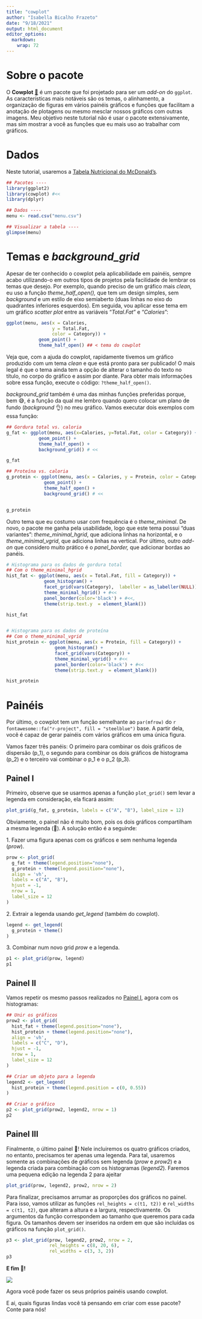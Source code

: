 ```yaml
---
title: "cowplot"
author: "Isabella Bicalho Frazeto"
date: "9/18/2021"
output: html_document
editor_options: 
  markdown: 
    wrap: 72
---
```


# Sobre o pacote

O **Cowplot** [🐄](https://emojipedia.org/cow/) é um pacote que foi
projetado para ser um *add-on* do `ggplot`. As características mais
notáveis são os temas, o alinhamento, a organização de figuras em vários
painéis gráficos e funções que facilitam a anotação de plotagens ou
mesmo mesclar nossos gráficos com outras imagens. Meu objetivo neste
tutorial não é usar o pacote extensivamente, mas sim mostrar a você as
funções que eu mais uso ao trabalhar com gráficos.

# Dados

Neste tutorial, usaremos a [Tabela Nutricional do
McDonald's](menu.csv)*.*

```r
## Pacotes ----
library(ggplot2) 
library(cowplot) #<<
library(dplyr)

## Dados ----
menu <- read.csv("menu.csv")

## Visualizar a tabela ----
glimpse(menu)
```

# Temas e *background_grid*

Apesar de ter conhecido o cowplot pela aplicabilidade em painéis, sempre
acabo utilizando-o em outros tipos de projetos pela facilidade de
lembrar os temas que desejo. Por exemplo, quando preciso de um gráfico
mais *clean,* eu uso a função *theme_half_open(),* que tem um design
simples, sem *background* e um estilo de eixo semiaberto (duas linhas no
eixo do quadrantes inferiores esquerdos). Em seguida, vou aplicar esse
tema em um gráfico *scatter plot* entre as variáveis "*Total.Fat*" e
"*Calories*":

```r
ggplot(menu, aes(x = Calories, 
                 y = Total.Fat, 
                 color = Category)) + 
            geom_point() + 
            theme_half_open() ## < tema do cowplot
```

Veja que, com a ajuda do cowplot, rapidamente tivemos um gráfico
produzido com um tema *clean* e que está pronto para ser publicado! O
mais legal é que o tema ainda tem a opção de alterar o tamanho do texto
no título, no corpo do gráfico e assim por diante. Para obter mais
informações sobre essa função, execute o código: `?theme_half_open()`.

*background_grid* também é uma das minhas funções preferidas porque, bem
😅, é a função da qual me lembro quando quero colocar um plano de fundo
(*background* 👌) no meu gráfico. Vamos executar dois exemplos com essa
função:

```r
## Gordura total vs. caloria
g_fat <- ggplot(menu, aes(x=Calories, y=Total.Fat, color = Category)) + 
            geom_point() +
            theme_half_open() +
            background_grid() # <<

g_fat

## Proteína vs. caloria
g_protein <- ggplot(menu, aes(x = Calories, y = Protein, color = Category)) + 
              geom_point() +
              theme_half_open() +
              background_grid() # <<


g_protein
```

Outro tema que eu costumo usar com frequência é o *theme_minimal*. De
novo, o pacote me ganha pela usabilidade, logo que este tema possui
"duas variantes": *theme_minimal_hgrid*, que adiciona linhas na
horizontal, e o *theme_minimal_vgrid*, que adiciona linhas na vertical.
Por último, outro *add-on* que considero muito prático é o
*panel_border,* que adicionar bordas ao panéis.

```r
# Histograma para os dados de gordura total
## Com o theme_minimal_hgrid
hist_fat <- ggplot(menu, aes(x = Total.Fat, fill = Category)) + 
              geom_histogram() +
              facet_grid(vars(Category),  labeller = as_labeller(NULL)) +
              theme_minimal_hgrid() + #<<
              panel_border(color='black') + #<<,
              theme(strip.text.y  = element_blank()) 

hist_fat


# Histograma para os dados de proteína
## Com o theme_minimal_vgrid
hist_protein <- ggplot(menu, aes(x = Protein, fill = Category)) + 
                  geom_histogram() +
                  facet_grid(vars(Category)) +
                  theme_minimal_vgrid() + #<<
                  panel_border(color='black') + #<<
                  theme(strip.text.y  = element_blank()) 

hist_protein

```

# Painéis

Por último, o cowplot tem um função semelhante ao `par(mfrow)` do
`r fontawesome::fa("r-project", fill = "steelblue")` base. A partir
dela, você é capaz de gerar painéis com vários gráficos em uma única
figura.

Vamos fazer três panéis: O primeiro para combinar os dois gráficos de
dispersão (p_1), o segundo para combinar os dois gráficos de histograma
(p_2) e o terceiro vai combinar o p_1 e o p_2 (p_3).

## Painel I

Primeiro, observe que se usarmos apenas a função `plot_grid()` sem levar
a legenda em consideração, ela ficará assim:

```r
plot_grid(g_fat, g_protein, labels = c("A", "B"), label_size = 12)
```

Obviamente, o painel não é muito bom, pois os dois gráficos compartilham
a mesma legenda (🤕). A solução então é a seguinde:

1\. Fazer uma figura apenas com os gráficos e sem nenhuma legenda
(*prow*).

```r
prow <- plot_grid(
  g_fat + theme(legend.position="none"),
  g_protein + theme(legend.position="none"),
  align = 'vh',
  labels = c("A", "B"),
  hjust = -1,
  nrow = 1, 
  label_size = 12
)
```

2\. Extrair a legenda usando *get_legend* (também do cowplot).

```r
legend <- get_legend(
  g_protein + theme()
)

```

3\. Combinar num novo grid *prow* e a legenda.

```r
p1 <- plot_grid(prow, legend)
p1

```

## Painel II

Vamos repetir os mesmo passos realizados no [Painel I], agora com os
histogramas:

```r

## Unir os gráficos
prow2 <- plot_grid(
  hist_fat + theme(legend.position="none"),
  hist_protein + theme(legend.position="none"),
  align = 'vh',
  labels = c("C", "D"),
  hjust = -1,
  nrow = 1, 
  label_size = 12
)

## Criar um objeto para a legenda
legend2 <- get_legend(
  hist_protein + theme(legend.position = c(0, 0.55))
)

## Criar o gráfico
p2 <- plot_grid(prow2, legend2, nrow = 1)
p2
```

## Painel III

Finalmente, o último painel 🤙! Nele incluiremos os quatro gráficos
criados, no entanto, precisamos ter apenas uma legenda. Para tal,
usaremos somente as combinações de gráficos sem legenda (*prow* e
*prow2*) e a legenda criada para combinação com os histogramas
(*legend2*). Faremos uma pequena edição na legenda 2 para ajeitar

```r
plot_grid(prow, legend2, prow2, nrow = 2)
```

Para finalizar, precisamos arrumar as proporções dos gráficos no painel.
Para isso, vamos utilizar as funções `rel_heights = c(t1, t2))` e
`rel_widths = c(t1, t2)`, que alteram a altura e a largura,
respectivamente. Os argumentos da função correspondem ao tamanho que
queremos para cada figura. Os tamanhos devem ser inseridos na ordem em
que são incluídas os gráficos na função `plot_grid()`.

```r
p3 <- plot_grid(prow, legend2, prow2, nrow = 2, 
                rel_heights = c(8, 20, 6), 
                rel_widths = c(3, 3, 2)) 
p3
```

**E fim 🥳!**

![](colector.gif)

Agora você pode fazer os seus próprios painéis usando cowplot.

E ai, quais figuras lindas você tá pensando em criar com esse pacote?
Conte para nós!

\
